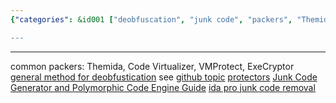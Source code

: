 ```yaml
---
{"categories": &id001 ["deobfuscation", "junk code", "packers", "Themida", "Code Virtualizer", "VMProtect", "ExeCryptor", "PDF guide", "GitHub topics", "IdA Pro"], "category": "deobfustication", "date": "2022-12-05 08:15:46", "description": "This text delves into the process of (de)obfustication, which encompasses techniques such as adding or removing redundant code and employing packers like Themida, Code Virtualizer, VMProtect, and ExeCryptor. The article furnishes details on a PDF and GitHub topics addressing protectors and junk code generators, along with a guide on utilizing IdA Pro for removing unnecessary code.", "tags": *id001, "title": "(de)obfustication, junk code insertion and removal"}

---
```


------
common packers:
Themida, Code Virtualizer, VMProtect, ExeCryptor
[general method for deobfustication](https://www2.cs.arizona.edu/people/debray/Publications/generic-deobf.pdf)
see [github topic](https://github.com/topics/junkcode)
[protectors](https://github.com/rootm0s/Protectors)
[Junk Code Generator and Polymorphic Code Engine Guide](https://guidedhacking.com/threads/junk-code-generator-and-polymorphic-code-engine-guide.6720/)
[ida pro junk code removal](https://github.com/alex-ilgayev/ida-pro-junk-code-removal/blob/master/deobf_plugin.py)
